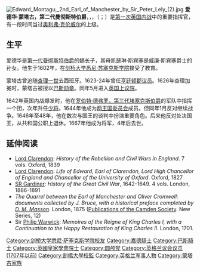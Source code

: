 {{NoteTA
|G1=PoliticiansUK
|G2=UK Places
|G3=Country
}}
[[File:Edward_Montagu,_2nd_Earl_of_Manchester_by_Sir_Peter_Lely_(2).jpg|thumb]]
'''爱德华·蒙塔古，第二代曼彻斯特伯爵'''，{{Post-nominals|post-noms=[[嘉德勳章|KCB]]}}，{{Post-nominals|post-noms=[[巴斯勳章|KCB]]}}，{{Post-nominals|post-noms=[[皇家學會會員|FRS]]}}（{{lang-en|Edward Montagu, 2nd Earl of Manchester}}；{{bd|1602年||1671年|5月5日}}）是[[第一次英国内战|第一次英国内战]]中的重要指挥官，有一段时间当过[[奥利弗·克伦威尔|奥利弗·克伦威尔]]的上级。

== 生平 ==
爱德华是[[亨利·蒙塔古，第一代曼彻斯特伯爵|第一代曼彻斯特伯爵]]的嫡长子，其母凯瑟琳·斯宾塞是威廉·斯宾塞爵士的孙女。他生于1602年，在[[剑桥大学悉尼·苏塞克斯学院|剑桥大学悉尼·苏塞克斯学院]]接受了教育。

蒙塔古曾追随[[查理一世|查理一世]]去西班牙。1623-24年曾任[[亨廷顿郡|亨廷顿郡]][[国会议员|议员]]。1626年查理加冕时，蒙塔古被授以[[巴斯勋章|巴斯勋章]]。同年5月进入[[英国上议院|英国上议院]]。

1642年英国内战爆发时，他在[[罗伯特·德弗罗，第三代埃塞克斯伯爵|罗伯特·德弗罗，第三代埃塞克斯伯爵]]的军队中指挥一个团，次年升任[[少将|少将]]。1644年他成为[[两王国委员会|两王国委员会]]成员。但同年1月反对继续战争。1646年至48年，他在数次与国王的谈判中扮演重要角色。后来他反对处决国王，从共和国公职上退休。1667年他成为将军，4年后去世。

== 延伸阅读 ==
* [[Edward_Hyde,_1st_Earl_of_Clarendon|Lord Clarendon]]: ''History of the Rebellion and Civil Wars in England''. 7 vols. Oxford, 1839
* [[Edward_Hyde,_1st_Earl_of_Clarendon|Lord Clarendon]]: ''Life of Edward, Earl of Clarendon, Lord High Chancellor of England and Chancellor of the University of Oxford''. Oxford, 1827
* [[Samuel_Rawson_Gardiner|SR Gardiner]]: ''History of the Great Civil War'', 1642-1649. 4 vols. London, 1886-1891
* ''The Quarrel between the Earl of Manchester and Oliver Cromwell: documents collected by J. Bruce, with a historical preface completed by [[D._M._Masson|D. M. Masson]]''. London, 1875 ([[Publications_of_the_Camden_Society|Publications of the Camden Society]]. New Series, 12) 
* Sir [[Philip_Warwick|Philip Warwick]]: ''Memoires of the Reigne of King Charles I, with a Continuation to the Happy Restauration of King Charles II''. London, 1701.

{{Authority control}}
{{DEFAULTSORT: Montagu, Edward}}
[[Category:剑桥大学悉尼·萨塞克斯学院校友|Category:剑桥大学悉尼·萨塞克斯学院校友]]
[[Category:嘉德騎士|Category:嘉德騎士]]
[[Category:巴斯騎士|Category:巴斯騎士]]
[[Category:英國皇家學會院士|Category:英國皇家學會院士]]
[[Category:圆颅党|Category:圆颅党]]
[[Category:英格兰议会议员_(1707年以前)|Category:英格兰议会议员 (1707年以前)]]
[[Category:劍橋大學校監|Category:劍橋大學校監]]
[[Category:英格兰军事人物|Category:英格兰军事人物]]
[[Category:蒙塔古家族|Category:蒙塔古家族]]